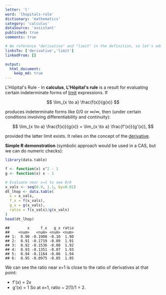 ```yaml
---
letter: 'l'
word: 'lhopitals-rule'
dictionary: 'mathematics'
category: 'calculus'
dataSource: 'assistant'
published: true
comments: true

# We reference "derivative" and "limit" in the definition, so let's add them.
linksTo: ['derivative','limit']
linkedFrom: []

output:
  html_document:
    keep_md: true
---
```




<a id="lhopitals-rule">L'Hôpital's Rule</a> - In **calculus**, **L'Hôpital's rule** is a result for evaluating certain indeterminate forms of [limit](#limit) expressions. If

$$
\lim_{x \to a} \frac{f(x)}{g(x)}
$$

produces indeterminate forms like $0/0$ or $\infty/\infty$, then (under certain conditions involving differentiability and continuity):

$$
\lim_{x \to a} \frac{f(x)}{g(x)} = \lim_{x \to a} \frac{f'(x)}{g'(x)},
$$

provided the latter limit exists. It relies on the concept of the [derivative](#derivative).

**Simple R demonstration** (symbolic approach would be used in a CAS, but we can do numeric checks):


``` r
library(data.table)

f <- function(x) x^2 - 1
g <- function(x) x - 1

# Evaluate near x=1 to see 0/0
x_vals <- seq(0.9, 1.1, by=0.01)
dt_lhop <- data.table(
  x = x_vals,
  f_x = f(x_vals),
  g_x = g(x_vals),
  ratio = f(x_vals)/g(x_vals)
)
head(dt_lhop)
```

```
##        x     f_x   g_x ratio
##    <num>   <num> <num> <num>
## 1:  0.90 -0.1900 -0.10  1.90
## 2:  0.91 -0.1719 -0.09  1.91
## 3:  0.92 -0.1536 -0.08  1.92
## 4:  0.93 -0.1351 -0.07  1.93
## 5:  0.94 -0.1164 -0.06  1.94
## 6:  0.95 -0.0975 -0.05  1.95
```

We can see the ratio near x=1 is close to the ratio of derivatives at that point:
- f'(x) = 2x
- g'(x) = 1
So at x=1, ratio ~ 2(1)/1 = 2.
